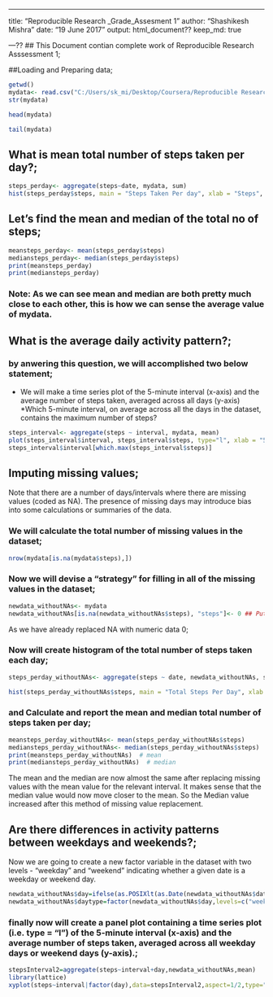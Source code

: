 ---
title: "Reproducible Research _Grade_Assesment 1"
author: "Shashikesh Mishra"
date: "19 June 2017"
output: html_document??
keep_md: true

---??
## This Document contian complete work of Reproducible Research Asssessment 1;

##Loading and Preparing data;

```{r, echo=TRUE}
getwd()
mydata<- read.csv("C:/Users/sk_mi/Desktop/Coursera/Reproducible Research/week 2/repdata%2Fdata%2Factivity/activity.csv")
str(mydata)
```

```{r, echo=TRUE}
head(mydata)
```

```{r, echo=TRUE}
tail(mydata)
```


## What is mean total number of steps taken per day?;

```{r}
steps_perday<- aggregate(steps~date, mydata, sum)
hist(steps_perday$steps, main = "Steps Taken Per day", xlab = "Steps", col = "blue", breaks = 8)
```

## Let's find the mean and median of the total no of steps;

```{r, echo=TRUE}
meansteps_perday<- mean(steps_perday$steps)
mediansteps_perday<- median(steps_perday$steps)
print(meansteps_perday)
print(mediansteps_perday)
```

### Note: As we can see mean and median are both pretty much close to each other, this is how we can sense the average value of mydata.

## What is the average daily activity pattern?;
### by anwering this question, we will accomplished two below statement;
* We will make a time series plot of the 5-minute interval (x-axis) and the average number of steps taken, averaged across all days (y-axis)
*Which 5-minute interval, on average across all the days in the dataset, contains the maximum number of steps?

```{r, echo=TRUE}
steps_interval<- aggregate(steps ~ interval, mydata, mean)
plot(steps_interval$interval, steps_interval$steps, type="l", xlab = "5 min - interval", ylab = "Average steps", main = "Average Daily Activity Pattern", col = "blue")
steps_interval$interval[which.max(steps_interval$steps)]
```

##  Imputing missing values;
Note that there are a number of days/intervals where there are missing values (coded as NA). The presence of missing days may introduce bias into some calculations or summaries of the data.

### We will calculate the total number of missing values in the dataset;
```{r, echo=TRUE}
nrow(mydata[is.na(mydata$steps),])
```

### Now we will devise a "strategy" for filling in all of the missing values in the dataset;
```{r, echo=TRUE}
newdata_withoutNAs<- mydata
newdata_withoutNAs[is.na(newdata_withoutNAs$steps), "steps"]<- 0 ## Putting na = 0
```

As we have already replaced NA with numeric data 0;

### Now will create histogram of the total number of steps taken each day;

```{r, echo=TRUE}
steps_perday_withoutNAs<- aggregate(steps ~ date, newdata_withoutNAs, sum)

hist(steps_perday_withoutNAs$steps, main = "Total Steps Per Day", xlab = "Steps", col = "grey", breaks = 10)
```

### and Calculate and report the mean and median total number of steps taken per day;

```{r, echo=TRUE}
meansteps_perday_withoutNAs<- mean(steps_perday_withoutNAs$steps)
mediansteps_perday_withoutNAs<- median(steps_perday_withoutNAs$steps)
print(meansteps_perday_withoutNAs)  # mean
print(mediansteps_perday_withoutNAs)  # median
```

The mean and the median are now almost the same after replacing missing values with the mean value for the relevant interval. It makes sense that the median value would now move closer to the mean. So the Median value increased after this method of missing value replacement.

##  Are there differences in activity patterns between weekdays and weekends?;
Now we are going to create a new factor variable in the dataset with two levels - "weekday" and "weekend" indicating whether a given date is a weekday or weekend day.

```{r, echo=TRUE}
newdata_withoutNAs$day=ifelse(as.POSIXlt(as.Date(newdata_withoutNAs$date))$wday%%6==0,"weekend","weekday")
newdata_withoutNAs$daytype=factor(newdata_withoutNAs$day,levels=c("weekday","weekend"))
```

### finally now will create a panel plot containing a time series plot (i.e. type = "l") of the 5-minute interval (x-axis) and the average number of steps taken, averaged across all weekday days or weekend days (y-axis).;

```{r, echo=TRUE}
stepsInterval2=aggregate(steps~interval+day,newdata_withoutNAs,mean)
library(lattice)
xyplot(steps~interval|factor(day),data=stepsInterval2,aspect=1/2,type="l")
```


